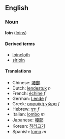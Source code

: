 ==English==
===Noun===
'''loin''' ([[loins]])

====Derived terms====
*[[loincloth]]
*[[sirloin]]

====Translations====
*Chinese: [[腰部]]
*Dutch: [[lendestuk]] ''n''
*French: [[échine]] ''f''
*German: [[Lende]] ''f''
*Greek: [[οσφυϊκή χώρα]] ''f''
*Hebrew: [[ירך|יָרֵךְ]] ''f''
*Italian: [[lombo]] ''m''
*Japanese: [[腰部]]
*Korean: [[허리고기]]
*Spanish: [[lomo]] ''m''